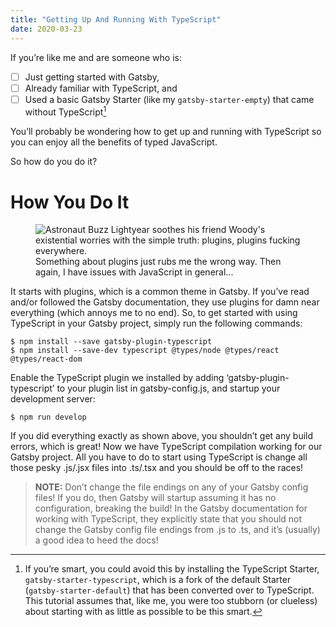 ```yaml
---
title: "Getting Up And Running With TypeScript"
date: 2020-03-23
---
```


If you’re like me and are someone who is:
 - [ ] Just getting started with Gatsby,
 - [ ] Already familiar with TypeScript, and
 - [ ] Used a basic Gatsby Starter (like my `gatsby-starter-empty`) that came
    without TypeScript[^1]

You’ll probably be wondering how to get up and running with TypeScript so you
can enjoy all the benefits of typed JavaScript.

So how do you do it?

# How You Do It

<figure>
    <img src="PluginsFuckingEverywhere.jpg"
        alt="Astronaut Buzz Lightyear soothes his friend Woody's existential worries with the simple truth: plugins, plugins fucking everywhere."
        title="Something about plugins just rubs me the wrong way. Then again, I have issues with JavaScript in general..." />
    <figcaption>
        Something about plugins just rubs me the wrong way. Then again, I have issues with JavaScript in general...
    </figcaption>
</figure>

It starts with plugins, which is a common theme in Gatsby. If you’ve read
and/or followed the Gatsby documentation, they use plugins for damn near
everything (which annoys me to no end). So, to get started with using
TypeScript in your Gatsby project, simply run the following commands:

```
$ npm install --save gatsby-plugin-typescript
$ npm install --save-dev typescript @types/node @types/react @types/react-dom
```

Enable the TypeScript plugin we installed by adding
‘gatsby-plugin-typescript’ to your plugin list in gatsby-config.js, and
startup your development server:

```
$ npm run develop
```

If you did everything exactly as shown above, you shouldn’t get any build
errors, which is great! Now we have TypeScript compilation working for our
Gatsby project. All you have to do to start using TypeScript is change all
those pesky .js/.jsx files into .ts/.tsx and you should be off to the races!

> __NOTE:__ Don’t change the file endings on any of your Gatsby config files! If
> you do, then Gatsby will startup assuming it has no configuration, breaking
> the build! In the Gatsby documentation for working with TypeScript, they
> explicitly state that you should not change the Gatsby config file endings
> from .js to .ts, and it’s (usually) a good idea to heed the docs!


[^1]:
    If you’re smart, you could avoid this by installing the TypeScript Starter,
    `gatsby-starter-typescript`, which is a fork of the default Starter
    (`gatsby-starter-default`) that has been converted over to TypeScript. This
    tutorial assumes that, like me, you were too stubborn (or clueless) about
    starting with as little as possible to be this smart.
